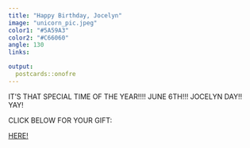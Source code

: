 ```yaml
---
title: "Happy Birthday, Jocelyn"
image: "unicorn_pic.jpeg"
color1: "#5A59A3"
color2: "#C66060"
angle: 130
links:

output:
  postcards::onofre
---
```

 
IT'S THAT SPECIAL TIME OF THE YEAR!!!! JUNE 6TH!!! JOCELYN DAY!! YAY! 

CLICK BELOW FOR YOUR GIFT: 

[HERE!](Yahtzee-Analysis.html)


